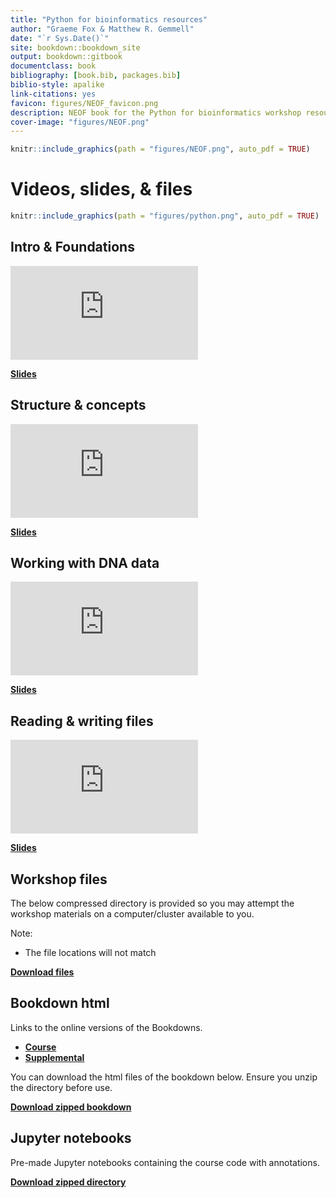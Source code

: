 ```yaml
--- 
title: "Python for bioinformatics resources"
author: "Graeme Fox & Matthew R. Gemmell"
date: "`r Sys.Date()`"
site: bookdown::bookdown_site
output: bookdown::gitbook
documentclass: book
bibliography: [book.bib, packages.bib]
biblio-style: apalike
link-citations: yes
favicon: figures/NEOF_favicon.png
description: NEOF book for the Python for bioinformatics workshop resources
cover-image: "figures/NEOF.png"
---
```


```r
knitr::include_graphics(path = "figures/NEOF.png", auto_pdf = TRUE)
``` 

# Videos, slides, & files

```r
knitr::include_graphics(path = "figures/python.png", auto_pdf = TRUE)
``` 

## Intro & Foundations

<div class="container">
<iframe src="https://www.youtube.com/embed/EzpFa8w7_k8" 
frameborder="0" allowfullscreen class="video"></iframe>
</div>

[__Slides__](https://neof-workshops.github.io/Python_m4zqwb/resources/Slides/01_NEOF_Python_for_bioinformatics.pdf)

## Structure & concepts

<div class="container">
<iframe src="https://www.youtube.com/embed/9KlnFBczkbY" 
frameborder="0" allowfullscreen class="video"></iframe>
</div>

[__Slides__](https://neof-workshops.github.io/Python_m4zqwb/resources/Slides/02_NEOF_Python_for_bioinformatics.pdf)

## Working with DNA data

<div class="container">
<iframe src="https://www.youtube.com/embed/FxT_XE5OneY" 
frameborder="0" allowfullscreen class="video"></iframe>
</div>

[__Slides__](https://neof-workshops.github.io/Python_m4zqwb/resources/Slides/03_NEOF_Python_for_bioinformatics.pdf)

## Reading & writing files

<div class="container">
<iframe src="https://www.youtube.com/embed/ItKfAqtzJzw" 
frameborder="0" allowfullscreen class="video"></iframe>
</div>

[__Slides__](https://neof-workshops.github.io/Python_m4zqwb/resources/Slides/04_NEOF_Python_for_bioinformatics.pdf)

## Workshop files

The below compressed directory is provided so you may attempt the workshop materials on a computer/cluster available to you.

Note:

- The file locations will not match

[__Download files__](https://neof-workshops.github.io/Python_m4zqwb/resources/Files/Python_course_data.zip)

## Bookdown html

Links to the online versions of the Bookdowns.

- [__Course__](https://neof-workshops.github.io/Python_m4zqwb/Course/)
- [__Supplemental__](https://neof-workshops.github.io/Python_m4zqwb/Supplemental/)

You can download the html files of the bookdown below. Ensure you unzip the directory before use.

[__Download zipped bookdown__](https://neof-workshops.github.io/Python_m4zqwb/resources/Bookdown/Python_for_bioinformatics_bookdowns.zip)

## Jupyter notebooks

Pre-made Jupyter notebooks containing the course code with annotations.

[__Download zipped directory__](https://neof-workshops.github.io/Python_m4zqwb/resources/Files/Python_course_data_with_jupyter_notebooks.zip)

<!--chapter:end:01-Python_for_bioinformatics.Rmd-->


